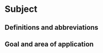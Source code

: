 # Subject

## Definitions and abbreviations

```{=html}
<!--
Definitions of terms and abbreviations necessary to understand this document and execute the protocol appropriately.
-->
```

## Goal and area of application

<!-- description: start -->

<!-- description: end -->

```{=html}
<!--
Objective: description in words what the protocol is for.
Examples of what can be done with the data.
Try to describe the objective as generically as possible and avoid project-specific objectives.
Field of application: discuss here under which conditions the protocol can be used.
-->
```

